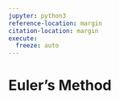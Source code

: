 ```yaml
---
jupyter: python3
reference-location: margin
citation-location: margin
execute: 
  freeze: auto
---
```


# Euler's Method

